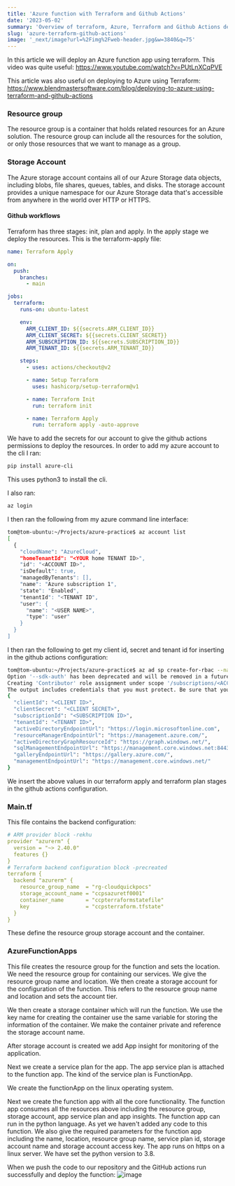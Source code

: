 ```yaml
---
title: 'Azure function with Terraform and Github Actions'
date: '2023-05-02'
summary: 'Overview of terraform, Azure, Terraform and Github Actions deployment'
slug: 'azure-terraform-github-actions'
image: '_next/image?url=%2Fimg%2Fweb-header.jpg&w=3840&q=75'
---
```


In this article we will deploy an Azure function app using terraform. This video was quite
useful:
https://www.youtube.com/watch?v=PUtLnXCqPVE

This article was also useful on deploying to Azure using Terraform:
https://www.blendmastersoftware.com/blog/deploying-to-azure-using-terraform-and-github-actions

### Resource group
The resource group is a container that holds related resources for an Azure solution.
The resource group can include all the resources for the solution, or only those resources
that we want to manage as a group.

### Storage Account
The Azure storage account contains all of our Azure Storage data objects, including blobs,
file shares, queues, tables, and disks. The storage account provides a unique namespace for our
Azure Storage data that's accessible from anywhere in the world over HTTP or HTTPS.

#### Github workflows
Terraform has three stages: init, plan and apply. In the apply stage we deploy the resources.
This is the terraform-apply file:
```yaml
name: Terraform Apply

on:
  push:
    branches:
      - main

jobs:
  terraform:
    runs-on: ubuntu-latest

    env:
      ARM_CLIENT_ID: ${{secrets.ARM_CLIENT_ID}}
      ARM_CLIENT_SECRET: ${{secrets.CLIENT_SECRET}}
      ARM_SUBSCRIPTION_ID: ${{secrets.SUBSCRIPTION_ID}}
      ARM_TENANT_ID: ${{secrets.ARM_TENANT_ID}}

    steps:
      - uses: actions/checkout@v2

      - name: Setup Terraform
        uses: hashicorp/setup-terraform@v1

      - name: Terraform Init
        run: terraform init

      - name: Terraform Apply
        run: terraform apply -auto-approve
```
We have to add the secrets for our account to give the github actions permissions to deploy the resources.
In order to add my azure account to the cli I ran:
```bash
pip install azure-cli
```
This uses python3 to install the cli.

I also ran:
```bash
az login
```

I then ran the following from my azure command line interface:
```bash
tom@tom-ubuntu:~/Projects/azure-practice$ az account list
[
  {
    "cloudName": "AzureCloud",
    "homeTenantId": "<YOUR home TENANT ID>",
    "id": "<ACCOUNT ID>",
    "isDefault": true,
    "managedByTenants": [],
    "name": "Azure subscription 1",
    "state": "Enabled",
    "tenantId": "<TENANT ID",
    "user": {
      "name": "<USER NAME>",
      "type": "user"
    }
  }
]

```

I then ran the following to get my client id, secret and tenant id for inserting in the github actions configuration:
```bash
tom@tom-ubuntu:~/Projects/azure-practice$ az ad sp create-for-rbac --name "sp-hello-azure-tf" --role Contributor --scopes /subscriptions/<ACCOUNT ID> --sdk-auth
Option '--sdk-auth' has been deprecated and will be removed in a future release.
Creating 'Contributor' role assignment under scope '/subscriptions/<ACCOUNT ID>'
The output includes credentials that you must protect. Be sure that you do not include these credentials in your code or check the credentials into your source control. For more information, see https://aka.ms/azadsp-cli
{
  "clientId": "<CLIENT ID>",
  "clientSecret": "<CLIENT SECRET>",
  "subscriptionId": "<SUBSCRIPTION ID>",
  "tenantId": "<TENANT ID>",
  "activeDirectoryEndpointUrl": "https://login.microsoftonline.com",
  "resourceManagerEndpointUrl": "https://management.azure.com/",
  "activeDirectoryGraphResourceId": "https://graph.windows.net/",
  "sqlManagementEndpointUrl": "https://management.core.windows.net:8443/",
  "galleryEndpointUrl": "https://gallery.azure.com/",
  "managementEndpointUrl": "https://management.core.windows.net/"
}

```
We insert the above values in our terraform apply and terraform plan stages in the github actions configuration.

### Main.tf

This file contains the backend configuration:
```yaml
# ARM provider block -rekhu
provider "azurerm" {
  version = "~> 2.40.0"
  features {}
}
# Terraform backend configuration block -precreated
terraform {
  backend "azurerm" {
    resource_group_name  = "rg-cloudquickpocs"
    storage_account_name = "ccpsazuretf0001"
    container_name       = "ccpterraformstatefile"
    key                  = "ccpsterraform.tfstate"
  }
}
```
These define the resource group storage account and the container.

### AzureFunctionApps

This file creates the resource group for the function and sets the location. We need the resource group for containing our services.
We give the resource group name and location. We then create a storage account for the configuration of the function.
This refers to the resource group name and location and sets the account tier.

We then create a storage container which will run the function. We use the key name for creating the container use the same variable for storing the
information of the container. We make the container private and reference the storage account name.

After storage account is created we add App insight for monitoring of the application.

Next we create a service plan for the app. The app service plan is attached to the function app. The kind of the service plan is FunctionApp.

We create the functionApp on the linux operating system.

Next we create the function app with all the core functionality. The function app consumes all the resources above including the
resource group, storage account, app service plan and app insights. The function app can run in the python language. As yet we haven't added any code to this
function. We also give the required parameters for the function app including the name, location, resource group name, service plan id, storage account name
and storage account access key. The app runs on https on a linux server. We have set the python version to 3.8.

When we push the code to our repository and the GitHub actions run successfully and deploy the function:
![image](https://github.com/TomSpencerLondon/LeetCode/assets/27693622/c2c061d4-41a6-46d4-8786-853ea24f0d4f)


